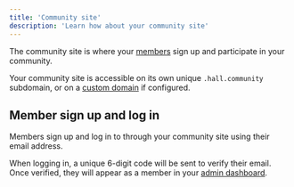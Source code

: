 ```yaml
---
title: 'Community site'
description: 'Learn how about your community site'
---
```


The community site is where your [members](/members) sign up and participate in your community.

Your community site is accessible on its own unique `.hall.community` subdomain, or on a [custom domain](/custom-domains) if configured.

## Member sign up and log in

Members sign up and log in to through your community site using their email address.

When logging in, a unique 6-digit code will be sent to verify their email. Once verified, they will appear as a member in your [admin dashboard](/members).